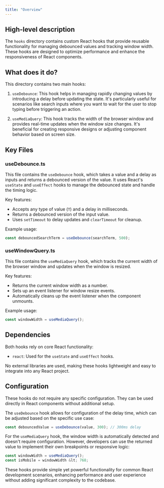 ```yaml
---
title: "Overview"
---
```


## High-level description
The `hooks` directory contains custom React hooks that provide reusable functionality for managing debounced values and tracking window width. These hooks are designed to optimize performance and enhance the responsiveness of React components.

## What does it do?
This directory contains two main hooks:

1. `useDebounce`: This hook helps in managing rapidly changing values by introducing a delay before updating the state. It's particularly useful for scenarios like search inputs where you want to wait for the user to stop typing before triggering an action.

2. `useMediaQuery`: This hook tracks the width of the browser window and provides real-time updates when the window size changes. It's beneficial for creating responsive designs or adjusting component behavior based on screen size.

## Key Files

### useDebounce.ts
This file contains the `useDebounce` hook, which takes a value and a delay as inputs and returns a debounced version of the value. It uses React's `useState` and `useEffect` hooks to manage the debounced state and handle the timing logic.

Key features:
- Accepts any type of value (`T`) and a delay in milliseconds.
- Returns a debounced version of the input value.
- Uses `setTimeout` to delay updates and `clearTimeout` for cleanup.

Example usage:
```typescript
const debouncedSearchTerm = useDebounce(searchTerm, 500);
```

### useWindowQuery.ts
This file contains the `useMediaQuery` hook, which tracks the current width of the browser window and updates when the window is resized.

Key features:
- Returns the current window width as a number.
- Sets up an event listener for window resize events.
- Automatically cleans up the event listener when the component unmounts.

Example usage:
```typescript
const windowWidth = useMediaQuery();
```

## Dependencies
Both hooks rely on core React functionality:
- `react`: Used for the `useState` and `useEffect` hooks.

No external libraries are used, making these hooks lightweight and easy to integrate into any React project.

## Configuration
These hooks do not require any specific configuration. They can be used directly in React components without additional setup.

The `useDebounce` hook allows for configuration of the delay time, which can be adjusted based on the specific use case:

```typescript
const debouncedValue = useDebounce(value, 300); // 300ms delay
```

For the `useMediaQuery` hook, the window width is automatically detected and doesn't require configuration. However, developers can use the returned value to implement their own breakpoints or responsive logic:

```typescript
const windowWidth = useMediaQuery();
const isMobile = windowWidth &lt; 768;
```

These hooks provide simple yet powerful functionality for common React development scenarios, enhancing performance and user experience without adding significant complexity to the codebase.